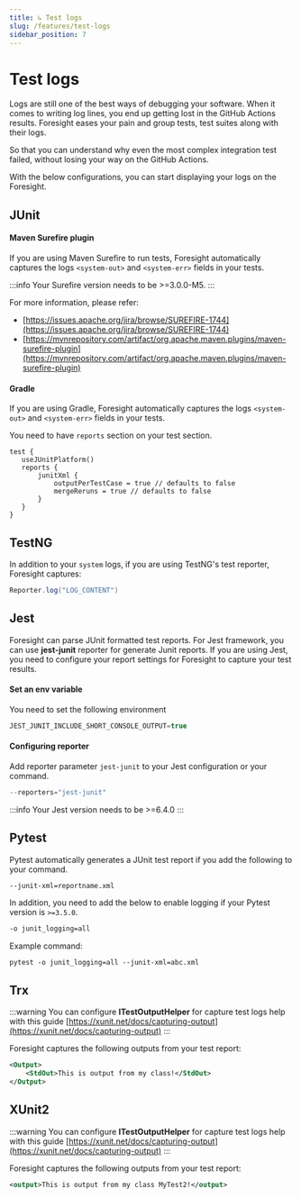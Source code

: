 ```yaml
---
title: ↳ Test logs
slug: /features/test-logs
sidebar_position: 7
---
```


# Test logs
Logs are still one of the best ways of debugging your software. When it comes to writing log lines,
you end up getting lost in the GitHub Actions results. Foresight eases your pain and group tests, test suites along with their logs.

So that you can understand why even the most complex integration test failed, without losing your way on the GitHub Actions.

With the below configurations, you can start displaying your logs on the Foresight.

## JUnit

#### Maven Surefire plugin
If you are using Maven Surefire to run tests, Foresight automatically captures 
the logs ```<system-out>``` and ```<system-err>``` fields in your tests.

:::info
Your Surefire version needs to be >=3.0.0-M5.
:::

For more information, please refer:
- [https://issues.apache.org/jira/browse/SUREFIRE-1744](https://issues.apache.org/jira/browse/SUREFIRE-1744)
- [https://mvnrepository.com/artifact/org.apache.maven.plugins/maven-surefire-plugin](https://mvnrepository.com/artifact/org.apache.maven.plugins/maven-surefire-plugin)

#### Gradle
If you are using Gradle, Foresight automatically captures 
the logs ```<system-out>``` and ```<system-err>``` fields in your tests.

You need to have ```reports``` section on your test section. 

```
test {
   useJUnitPlatform()
   reports {
       junitXml {
           outputPerTestCase = true // defaults to false
           mergeReruns = true // defaults to false
       }
   }
}
```

## TestNG 
In addition to your `system` logs, if you are using TestNG's test reporter,
Foresight captures:

```java
Reporter.log("LOG_CONTENT")
```


## Jest
Foresight can parse JUnit formatted test reports. For Jest framework, you can use **jest-junit** reporter for generate Junit reports.
If you are using Jest, you need to configure your report settings for Foresight to capture your test results.

#### Set an env variable
You need to set the following environment

```javascript
JEST_JUNIT_INCLUDE_SHORT_CONSOLE_OUTPUT=true
```

#### Configuring reporter
Add reporter parameter ```jest-junit``` to your Jest configuration or your command.

```javascript
--reporters="jest-junit"
```

:::info
Your Jest version needs to be >=6.4.0
:::

## Pytest
Pytest automatically generates a JUnit test report if you add the following to your command.

```xml
--junit-xml=reportname.xml
```

In addition, you need to add the below to enable logging if your Pytest version is `>=3.5.0`.
```xml
-o junit_logging=all
```

Example command:
```
pytest -o junit_logging=all --junit-xml=abc.xml 
```


## Trx 

:::warning
You can configure  **ITestOutputHelper** for capture test logs help with this guide [https://xunit.net/docs/capturing-output](https://xunit.net/docs/capturing-output)
:::

Foresight captures the following outputs from your test report:
```xml
<Output>
    <StdOut>This is output from my class!</StdOut>
</Output>
```

## XUnit2 

:::warning
You can configure **ITestOutputHelper** for capture test logs help with this guide [https://xunit.net/docs/capturing-output](https://xunit.net/docs/capturing-output)
:::

Foresight captures the following outputs from your test report:
```xml
<output>This is output from my class MyTest2!</output>
```